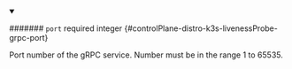 
<details className="config-field" data-expandable="false" open>
<summary>

####### `port` <span className="config-field-required" data-required="false">required</span> <span className="config-field-type">integer</span> <span className="config-field-default"></span> <span className="config-field-enum"></span> {#controlPlane-distro-k3s-livenessProbe-grpc-port}

Port number of the gRPC service. Number must be in the range 1 to 65535.

</summary>



</details>
